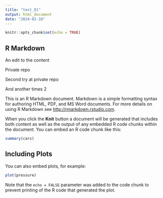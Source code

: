 ```yaml
---
title: "test_01"
output: html_document
date: "2024-02-10"
---
```


```r
knitr::opts_chunk$set(echo = TRUE)
```

## R Markdown

An edit to the content

Private repo

Second try at private repo

And another times 2

This is an R Markdown document. Markdown is a simple formatting syntax for authoring HTML, PDF, and MS Word documents. For more details on using R Markdown see <http://rmarkdown.rstudio.com>.

When you click the **Knit** button a document will be generated that includes both content as well as the output of any embedded R code chunks within the document. You can embed an R code chunk like this:

```r
summary(cars)
```

## Including Plots

You can also embed plots, for example:

```r
plot(pressure)
```

Note that the `echo = FALSE` parameter was added to the code chunk to prevent printing of the R code that generated the plot.
